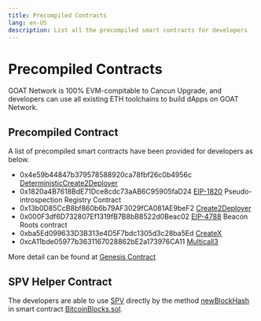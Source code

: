 ```yaml
---
title: Precompiled Contracts
lang: en-US
description: List all the precompiled smart contracts for developers
---
```


# Precompiled Contracts

GOAT Network is 100% EVM-compitable to Cancun Upgrade, and developers can use all existing ETH toolchains to build dApps on GOAT Network.


## Precompiled Contract

A list of precompiled smart contracts have been provided for developers as below.

- 0x4e59b44847b379578588920ca78fbf26c0b4956c [DeterministicCreate2Deployer](https://github.com/Arachnid/deterministic-deployment-proxy)
- 0x1820a4B7618BdE71Dce8cdc73aAB6C95905faD24 [EIP-1820](https://eips.ethereum.org/EIPS/eip-1820) Pseudo-introspection Registry Contract
- 0x13b0D85CcB8bf860b6b79AF3029fCA081AE9beF2 [Create2Deployer](https://optimistic.etherscan.io/address/0x13b0D85CcB8bf860b6b79AF3029fCA081AE9beF2#code)
- 0x000F3df6D732807Ef1319fB7B8bB8522d0Beac02 [EIP-4788](https://eips.ethereum.org/EIPS/eip-4788) Beacon Roots contract
- 0xba5Ed099633D3B313e4D5F7bdc1305d3c28ba5Ed [CreateX](https://github.com/pcaversaccio/createx)
- 0xcA11bde05977b3631167028862bE2a173976CA11 [Multicall3](https://www.multicall3.com/)

More detail can be found at [Genesis Contract](https://github.com/GOATNetwork/goat-contracts/blob/main/task/genesis.md#genesis-contract)

## SPV Helper Contract

The developers are able to use [SPV](https://bitcoinwiki.org/wiki/simplified-payment-verification) directly by the method [newBlockHash](https://github.com/GOATNetwork/goat-contracts/blob/main/contracts/bitcoin/Bitcoin.sol#L23-L30) in smart contract [BitcoinBlocks.sol](http://localhost:3000/network/contracts#pre-deployed-contracts).

